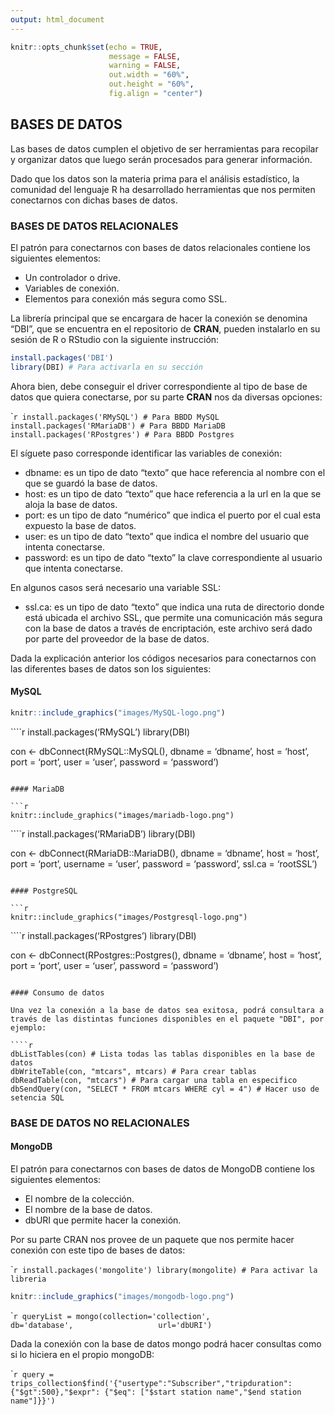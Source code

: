 ```yaml
---
output: html_document
---
```


<div class="my-post-main-container">

<!-- ################  CONFIGURACIONES ###################### -->

```r
knitr::opts_chunk$set(echo = TRUE,
                      message = FALSE,
                      warning = FALSE,
                      out.width = "60%",
                      out.height = "60%",
                      fig.align = "center")

```

## BASES DE DATOS

Las bases de datos cumplen el objetivo de ser herramientas para recopilar y organizar datos que luego serán procesados para generar información.

Dado que los datos son la materia prima para el análisis estadístico, la comunidad del lenguaje R ha desarrollado herramientas que nos permiten conectarnos con dichas bases de datos.

### BASES DE DATOS RELACIONALES

El patrón para conectarnos con bases de datos relacionales contiene los siguientes elementos:

- Un controlador o drive.
- Variables de conexión.
- Elementos para conexión más segura como SSL.

La librería principal que se encargara de hacer la conexión se denomina "DBI", que se encuentra en el repositorio de **CRAN**, pueden instalarlo en su sesión de R o RStudio con la siguiente instrucción:

```r
install.packages('DBI')
library(DBI) # Para activarla en su sección
```

Ahora bien, debe conseguir el driver correspondiente al tipo de base de datos que quiera conectarse, por su parte **CRAN** nos da diversas opciones:

````r
install.packages('RMySQL') # Para BBDD MySQL
install.packages('RMariaDB') # Para BBDD MariaDB
install.packages('RPostgres') # Para BBDD Postgres
```

El síguete paso corresponde identificar las variables de conexión:

- dbname: es un tipo de dato "texto" que hace referencia al nombre con el que se guardó la base de datos.
- host: es un tipo de dato "texto" que hace referencia a la url en la que se aloja la base de datos.
- port: es un tipo de dato "numérico" que indica el puerto por el cual esta expuesto la base de datos.
- user: es un tipo de dato "texto" que indica el nombre del usuario que intenta conectarse.
- password: es un tipo de dato "texto" la clave correspondiente al usuario que intenta conectarse.

En algunos casos será necesario una variable SSL:

- ssl.ca: es un tipo de dato "texto" que indica una ruta de directorio donde está ubicada el archivo SSL, que permite una comunicación más segura con la base de datos a través de encriptación, este archivo será dado por parte del proveedor de la base de datos.

Dada la explicación anterior los códigos necesarios para conectarnos con las diferentes bases de datos son los siguientes:

#### MySQL

```r
knitr::include_graphics("images/MySQL-logo.png")
```


````r
install.packages('RMySQL')
library(DBI)

con <- dbConnect(RMySQL::MySQL(),
                  dbname = 'dbname',
                  host = 'host',
                  port = 'port',
                  user = 'user',
                  password = 'password')
```

#### MariaDB

```r
knitr::include_graphics("images/mariadb-logo.png")
```

````r
install.packages('RMariaDB')
library(DBI)

con <- dbConnect(RMariaDB::MariaDB(),
                  dbname = 'dbname',
                  host = 'host',
                  port = 'port',
                  username = 'user',
                  password = 'password',
                  ssl.ca = 'rootSSL')
```

#### PostgreSQL

```r
knitr::include_graphics("images/Postgresql-logo.png")
```

````r
install.packages('RPostgres')
library(DBI)

con <- dbConnect(RPostgres::Postgres(),
                  dbname = 'dbname',
                  host = 'host',
                  port = 'port',
                  user = 'user',
                  password = 'password')
```

#### Consumo de datos

Una vez la conexión a la base de datos sea exitosa, podrá consultara a través de las distintas funciones disponibles en el paquete "DBI", por ejemplo:

````r
dbListTables(con) # Lista todas las tablas disponibles en la base de datos
dbWriteTable(con, "mtcars", mtcars) # Para crear tablas
dbReadTable(con, "mtcars") # Para cargar una tabla en especifico
dbSendQuery(con, "SELECT * FROM mtcars WHERE cyl = 4") # Hacer uso de setencia SQL
```

### BASE DE DATOS NO RELACIONALES

#### MongoDB

El patrón para conectarnos con bases de datos de MongoDB contiene los siguientes elementos:

- El nombre de la colección.
- El nombre de la base de datos.
- dbURI que permite hacer la conexión.

Por su parte CRAN nos provee de un paquete que nos permite hacer conexión con este tipo de bases de datos:

````r
install.packages('mongolite')
library(mongolite) # Para activar la libreria
```

```r
knitr::include_graphics("images/mongodb-logo.png")
```

````r
queryList = mongo(collection='collection',
                  db='database',
                  url='dbURI')
```

Dada la conexión con la base de datos mongo podrá hacer consultas como si lo hiciera en el propio mongoDB:

````r
query = trips_collection$find('{"usertype":"Subscriber","tripduration":{"$gt":500},"$expr": {"$eq": ["$start station name","$end station name"]}}')
```

</div>